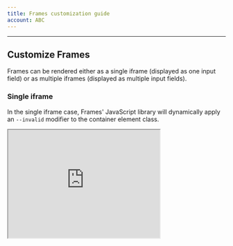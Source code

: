 ```yaml
--- 
title: Frames customization guide
account: ABC
---
```


---

## Customize Frames

Frames can be rendered either as a single iframe (displayed as one input field) or as multiple iframes (displayed as multiple input fields).

### Single iframe

In the single iframe case, Frames' JavaScript library will dynamically apply an `--invalid` modifier to the container element class.

<Box horizontal="sm" align="center">
  <Iframe
    src="https://assets.checkout.com/docs/examples/1liner-new/index.html"
    height="250"
    width="350"
  />
</Box>

<Box horizontal="sm" align="center">
  <ButtonLink href="https://assets.checkout.com/docs/examples/1liner-new/index.html">
    Download sample files (.zip)
  </ButtonLink>
</Box>

### Multiple iframes

In the multiple iframes case, Frames' JavaScript library will dynamically apply an `--invalid` modifier to each container element class.

Your checkout page can contain CSS declarations for styling the containers, such as to change the border color. For example, you can use the invalid modifier to render a red border if an `invalid` card number is entered.

The default approach is to hide the borders of input fields within the iframe input fields and style them within the checkout page as explained above, however, custom styling can be passed into Frames at initialization as shown below. This includes `base`, `invalid`, and `placeholder` styling options.

<Box horizontal="sm" align="center">
  <Iframe
    src="https://assets.checkout.com/docs/examples/wireframe-new/index.html"
    height="375"
    width="350"
  />
</Box>

<Box horizontal="sm" align="center">
  <ButtonLink href="https://assets.checkout.com/docs/downloads/multi_iframes_new.zip">
    Download sample files (.zip)
  </ButtonLink>
</Box>

---

### Localization

Make your customers feel at home by using our localization settings to change the language of your payment form. Use one of our pre-defined languages or create your own.

### Pre-defined localization

If the language you would like to use appears in our pre-defined list, then just set the localization parameter, for example `localization: 'FR-FR'`.

The pre-defined languages are:

- English = EN-GB
- Dutch = NL-NL
- French = FR-FR
- German = DE-DE
- Italian = IT-IT
- Korean = KO-KR
- Spanish = ES-ES

### Custom placeholders

Placeholders are defined by the selected localization. For further customization, you can pass an object to `localization`.

```javascript
Frames.init({
  publicKey: 'pk_test_6ff46046-30af-41d9-bf58-929022d2cd14',
  localization: {
    cardNumberPlaceholder: 'Card number',
    expiryMonthPlaceholder: 'MM',
    expiryYearPlaceholder: 'YY',
    cvvPlaceholder: 'CVV',
  },
});
```

---

## Custom CSS

If you want to override the default style of Frames and customize the input element's CSS, pass a style object to the init method.

<TipBox variant="info">

Each specified rule name must be in camel case. For example, `fontSize` not `font-size`.

</TipBox>

The table below lists all the available options.

<Table>
<TableHead headers={['Property name', 'Description']} />
<TableBody>
<TableRow>
<TableCell>

`base`

</TableCell>
<TableCell>

The default style.

</TableCell>
</TableRow>
<TableRow>
<TableCell>

`hover`

</TableCell>
<TableCell>

Rules applied when the element is hovered over.

</TableCell>
</TableRow>
<TableRow>
<TableCell>

`focus`

</TableCell>
<TableCell>

Rules applied when the element is focused.

</TableCell>
</TableRow>
<TableRow>
<TableCell>

`valid`

</TableCell>
<TableCell>

Rules applied when the element is valid.

</TableCell>
</TableRow>
<TableRow>
<TableCell>

`invalid`

</TableCell>
<TableCell>

Rules applied when the element is invalid.

</TableCell>
</TableRow>
<TableRow>
<TableCell>

`placeholder`

</TableCell>
<TableCell>

Accepts an object with `base` and `focus`.

</TableCell>
</TableRow>
</TableBody>
</Table>

We accept the majority of CSS rules (in camel case format), and the generated class names follow the [BEM naming convention](http://getbem.com/naming/).

For example, an instance of Frames initialized with these values:

```javascript
Frames.init({
  publicKey: 'YOUR-API-KEY',
  style: {
    base: {
      color: 'black',
      fontSize: '18px',
    },
    autofill: {
      backgroundColor: 'yellow',
    },
    hover: {
      color: 'blue',
    },
    focus: {
      color: 'blue',
    },
    valid: {
      color: 'green',
    },
    invalid: {
      color: 'red',
    },
    placeholder: {
      base: {
        color: 'gray',
      },
      focus: {
        border: 'solid 1px blue',
      },
    },
  },
});
```

Produces the following CSS rules:

```json
.card-number {color: black;font-size: 18px;}
.card-number:-webkit-autofill {background-color: yellow;}
.card-number--autofilled {background-color: yellow;}
.card-number--hover {color: blue;}
.card-number--focus {color: blue;}
.card-number--valid {color: green;}
.card-number--invalid {color: red;}
input.card-number::-webkit-input-placeholder {color: gray;}
input.card-number::-moz-placeholder {color: gray;}
input.card-number:-ms-input-placeholder {color: gray;}
input.card-number--focus::-webkit-input-placeholder {border: solid 1px blue;}
input.card-number--focus::-moz-placeholder {border: solid 1px blue;}
input.card-number--focus:-ms-input-placeholder {border: solid 1px blue;}

.expiry-date {color: black;font-size: 18px;}
.expiry-date:-webkit-autofill {background-color: yellow;}
.expiry-date--autofilled {background-color: yellow;}
.expiry-date--hover {color: blue;}
.expiry-date--focus {color: blue;}
.expiry-date--valid {color: green;}
.expiry-date--invalid {color: red;}
input.expiry-date::-webkit-input-placeholder {color: gray;}
input.expiry-date::-moz-placeholder {color: gray;}
input.expiry-date:-ms-input-placeholder {color: gray;}
input.expiry-date--focus::-webkit-input-placeholder {border: solid 1px blue;}
input.expiry-date--focus::-moz-placeholder {border: solid 1px blue;}
input.expiry-date--focus:-ms-input-placeholder {border: solid 1px blue;}

.cvv {color: black;font-size: 18px;}
.cvv:-webkit-autofill {background-color: yellow;}
.cvv--autofilled {background-color: yellow;}
.cvv--hover {color: blue;}
.cvv--focus {color: blue;}
.cvv--valid {color: green;}
.cvv--invalid {color: red;}
input.cvv::-webkit-input-placeholder {color: gray;}
input.cvv::-moz-placeholder {color: gray;}
input.cvv:-ms-input-placeholder {color: gray;}
input.cvv--focus::-webkit-input-placeholder {border: solid 1px blue;}
input.cvv--focus::-moz-placeholder {border: solid 1px blue;}
input.cvv--focus:-ms-input-placeholder {border: solid 1px blue;}
```




